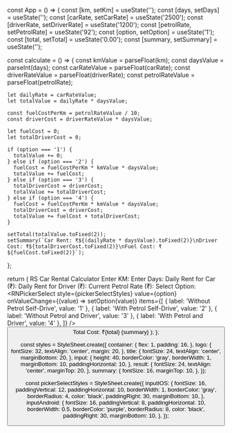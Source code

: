 
const App = () => {
  const [km, setKm] = useState('');
  const [days, setDays] = useState('');
  const [carRate, setCarRate] = useState('2500');
  const [driverRate, setDriverRate] = useState('1200');
  const [petrolRate, setPetrolRate] = useState('92');
  const [option, setOption] = useState('1');
  const [total, setTotal] = useState('0.00');
  const [summary, setSummary] = useState('');

  const calculate = () => {
    const kmValue = parseFloat(km);
    const daysValue = parseInt(days);
    const carRateValue = parseFloat(carRate);
    const driverRateValue = parseFloat(driverRate);
    const petrolRateValue = parseFloat(petrolRate);

    let dailyRate = carRateValue;
    let totalValue = dailyRate * daysValue;

    const fuelCostPerKm = petrolRateValue / 10;
    const driverCost = driverRateValue * daysValue;

    let fuelCost = 0;
    let totalDriverCost = 0;

    if (option === '1') {
      totalValue += 0;
    } else if (option === '2') {
      fuelCost = fuelCostPerKm * kmValue * daysValue;
      totalValue += fuelCost;
    } else if (option === '3') {
      totalDriverCost = driverCost;
      totalValue += totalDriverCost;
    } else if (option === '4') {
      fuelCost = fuelCostPerKm * kmValue * daysValue;
      totalDriverCost = driverCost;
      totalValue += fuelCost + totalDriverCost;
    }

    setTotal(totalValue.toFixed(2));
    setSummary(`Car Rent: ₹${(dailyRate * daysValue).toFixed(2)}\nDriver Cost: ₹${totalDriverCost.toFixed(2)}\nFuel Cost: ₹${fuelCost.toFixed(2)}`);
  };

  return (
    <SafeAreaView style={styles.container}>
      <ScrollView>
        <Text style={styles.logo}>RS</Text>
        <Text style={styles.title}>Car Rental Calculator</Text>
        <Text>Enter KM:</Text>
        <TextInput style={styles.input} keyboardType="numeric" value={km} onChangeText={setKm} />
        <Text>Enter Days:</Text>
        <TextInput style={styles.input} keyboardType="numeric" value={days} onChangeText={setDays} />
        <Text>Daily Rent for Car (₹):</Text>
        <TextInput style={styles.input} keyboardType="numeric" value={carRate} onChangeText={setCarRate} />
        <Text>Daily Rent for Driver (₹):</Text>
        <TextInput style={styles.input} keyboardType="numeric" value={driverRate} onChangeText={setDriverRate} />
        <Text>Current Petrol Rate (₹):</Text>
        <TextInput style={styles.input} keyboardType="numeric" value={petrolRate} onChangeText={setPetrolRate} />
        <Text>Select Option:</Text>
        <RNPickerSelect
          style={pickerSelectStyles}
          value={option}
          onValueChange={(value) => setOption(value)}
          items={[
            { label: 'Without Petrol Self-Drive', value: '1' },
            { label: 'With Petrol Self-Drive', value: '2' },
            { label: 'Without Petrol and Driver', value: '3' },
            { label: 'With Petrol and Driver', value: '4' },
          ]}
        />
        <Button title="Calculate" onPress={calculate} />
        <Text style={styles.result}>Total Cost: ₹{total}</Text>
        <Text style={styles.summary}>{summary}</Text>
      </ScrollView>
    </SafeAreaView>
  );
};

const styles = StyleSheet.create({
  container: {
    flex: 1,
    padding: 16,
  },
  logo: {
    fontSize: 32,
    textAlign: 'center',
    margin: 20,
  },
  title: {
    fontSize: 24,
    textAlign: 'center',
    marginBottom: 20,
  },
  input: {
    height: 40,
    borderColor: 'gray',
    borderWidth: 1,
    marginBottom: 10,
    paddingHorizontal: 10,
  },
  result: {
    fontSize: 24,
    textAlign: 'center',
    marginTop: 20,
  },
  summary: {
    fontSize: 16,
    marginTop: 10,
  },
});

const pickerSelectStyles = StyleSheet.create({
  inputIOS: {
    fontSize: 16,
    paddingVertical: 12,
    paddingHorizontal: 10,
    borderWidth: 1,
    borderColor: 'gray',
    borderRadius: 4,
    color: 'black',
    paddingRight: 30,
    marginBottom: 10,
  },
  inputAndroid: {
    fontSize: 16,
    paddingVertical: 8,
    paddingHorizontal: 10,
    borderWidth: 0.5,
    borderColor: 'purple',
    borderRadius: 8,
    color: 'black',
    paddingRight: 30,
    marginBottom: 10,
  },
});

